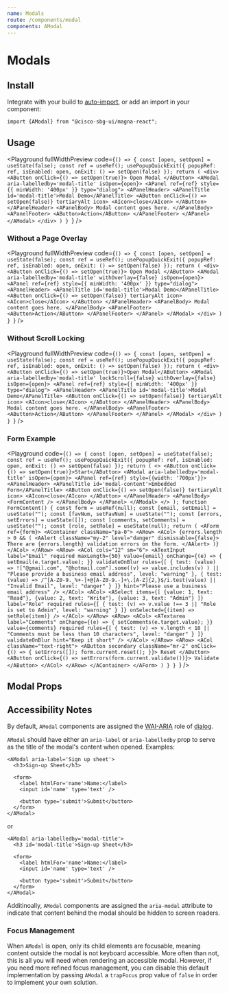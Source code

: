 ```yaml
---
name: Modals
route: /components/modal
components: AModal
---
```


# Modals

## Install

Integrate with your build to [auto-import](/#integrating), or add an import in your component:

```
import {AModal} from "@cisco-sbg-ui/magna-react";
```

## Usage

<Playground
  fullWidthPreview
  code={`() => {
    const [open, setOpen] = useState(false);
    const ref = useRef();
    usePopupQuickExit({
      popupRef: ref,
      isEnabled: open,
      onExit: () => setOpen(false)
    });
    return (
      <div>
        <AButton
            onClick={() => setOpen(true)}>
            Open Modal
        </AButton>
        <AModal
            aria-labelledby='modal-title'
            isOpen={open}>
            <APanel ref={ref} style={{ minWidth: '400px' }} type="dialog">
              <APanelHeader>
                <APanelTitle id='modal-title'>Modal Demo</APanelTitle>
                <AButton onClick={() => setOpen(false)} tertiaryAlt icon>
                  <AIcon>close</AIcon>
                </AButton>
              </APanelHeader>
              <APanelBody>
                Modal content goes here.
              </APanelBody>
              <APanelFooter>
                <AButton>Action</AButton>
              </APanelFooter>
            </APanel>
        </AModal>
      </div>
    )
  }
`}
/>

### Without a Page Overlay

<Playground
  fullWidthPreview
  code={`() => {
    const [open, setOpen] = useState(false);
    const ref = useRef();
    usePopupQuickExit({
      popupRef: ref,
      isEnabled: open,
      onExit: () => setOpen(false)
    });
    return (
      <div>
        <AButton
            onClick={() => setOpen(true)}>
            Open Modal
        </AButton>
        <AModal
            aria-labelledby='modal-title'
            withOverlay={false}
            isOpen={open}>
            <APanel ref={ref} style={{ minWidth: '400px' }} type="dialog">
              <APanelHeader>
                <APanelTitle id='modal-title'>Modal Demo</APanelTitle>
                <AButton onClick={() => setOpen(false)} tertiaryAlt icon>
                  <AIcon>close</AIcon>
                </AButton>
              </APanelHeader>
              <APanelBody>
                Modal content goes here.
              </APanelBody>
              <APanelFooter>
                <AButton>Action</AButton>
              </APanelFooter>
            </APanel>
        </AModal>
      </div>
    )
  }
`}
/>

### Without Scroll Locking

<Playground
  fullWidthPreview
  code={`() => {
    const [open, setOpen] = useState(false);
    const ref = useRef();
    usePopupQuickExit({
      popupRef: ref,
      isEnabled: open,
      onExit: () => setOpen(false)
    });
    return (
      <div>
        <AButton onClick={() => setOpen(true)}>Open Modal</AButton>
        <AModal
            aria-labelledby='modal-title'
            lockScroll={false}
            withOverlay={false}
            isOpen={open}>
          <APanel ref={ref} style={{ minWidth: '400px' }} type="dialog">
            <APanelHeader>
              <APanelTitle id='modal-title'>Modal Demo</APanelTitle>
              <AButton onClick={() => setOpen(false)} tertiaryAlt icon>
                <AIcon>close</AIcon>
              </AButton>
            </APanelHeader>
            <APanelBody>
              Modal content goes here.
            </APanelBody>
            <APanelFooter>
              <AButton>Action</AButton>
            </APanelFooter>
          </APanel>
        </AModal>
      </div>
    )
  }
`}
/>

### Form Example

<Playground
  code={`() => {
  const [open, setOpen] = useState(false);
  const ref = useRef();
  usePopupQuickExit({
    popupRef: ref,
    isEnabled: open,
    onExit: () => setOpen(false)
  });
  return (
    <>
      <AButton onClick={() => setOpen(true)}>Start</AButton>
      <AModal
          aria-labelledby='modal-title'
          isOpen={open}>
        <APanel ref={ref} style={{width: '700px'}}>
          <APanelHeader>
            <APanelTitle id='modal-content'>Embedded Form</APanelTitle>
            <AButton onClick={() => setOpen(false)} tertiaryAlt icon>
              <AIcon>close</AIcon>
            </AButton>
          </APanelHeader>
          <APanelBody>
            <FormContent />
          </APanelBody>
        </APanel>
      </AModal>
    </>
  );
  function FormContent() {
    const form = useRef(null);
    const [email, setEmail] = useState("");
    const [favNum, setFavNum] = useState("");
    const [errors, setErrors] = useState([]);
    const [comments, setComments] = useState("");
    const [role, setRole] = useState(null);
    return (
      <AForm ref={form}>
        <AContainer className="pa-0">
          <ARow>
            <ACol>
              {errors.length > 0 && (
                <AAlert className="my-2" level="danger" dismissable={false}>
                  There are {errors.length} validation errors on the form.
                </AAlert>
              )}
            </ACol>
          </ARow>
          <ARow>
            <ACol cols="12" sm="6">
              <ATextInput
                label="Email"
                required
                maxLength={50}
                value={email}
                onChange={(e) => {
                  setEmail(e.target.value);
                }}
                validateOnBlur
                rules={[
                  {
                    test: (value) =>
                      !["@gmail.com", "@hotmail.com"].some((v) =>
                        value.includes(v)
                      ) || "Please provide a business email address",
                    level: "warning"
                  },
                  {
                    test: (value) =>
                      /^[A-Z0-9._%+-]+@[A-Z0-9.-]+\.[A-Z]{2,}$/i.test(value) ||
                      "Invalid Email",
                    level: "danger"
                  }
                ]}
                hint="Please use a business email address"
              />
            </ACol>
            <ACol>
              <ASelect
                items={[
                  {value: 1, text: "Read"},
                  {value: 2, text: "Write"},
                  {value: 3, text: "Admin"}
                ]}
                label="Role"
                required
                rules={[
                  {
                    test: (v) => v.value !== 3 || "Role is set to Admin",
                    level: "warning"
                  }
                ]}
                onSelected={(item) => setRole(item)}
              />
            </ACol>
          </ARow>
          <ARow>
            <ACol>
              <ATextarea
                label="Comments"
                onChange={(e) => {
                  setComments(e.target.value);
                }}
                value={comments}
                required
                rules={[
                  {
                    test: (v) =>
                      v.length < 10 ||
                      "Comments must be less than 10 characters",
                    level: "danger"
                  }
                ]}
                validateOnBlur
                hint="Keep it short"
              />
            </ACol>
          </ARow>
          <ARow>
            <ACol className="text-right">
              <AButton
                secondary
                className="mr-2"
                onClick={() => {
                  setErrors([]);
                  form.current.reset();
                }}>
                Reset
              </AButton>
              <AButton onClick={() => setErrors(form.current.validate())}>
                Validate
              </AButton>
            </ACol>
          </ARow>
        </AContainer>
      </AForm>
    )
  }
}
`}
/>

## Modal Props

<Props of="AModal" />

## Accessibility Notes

By default, `AModal` components are assigned the [WAI-ARIA](https://www.w3.org/WAI/standards-guidelines/aria/) role of [dialog](https://w3c.github.io/aria/#dialog).

`AModal` should have either an `aria-label` or `aria-labelledby` prop to serve as the title of the modal's content when opened. Examples:

```
<AModal aria-label='Sign up sheet'>
  <h3>Sign-up Sheet</h3>

  <form>
    <label htmlFor='name'>Name:</label>
    <input id='name' type='text' />

    <button type='submit'>Submit</button>
  </form>
</AModal>
```

or

```
<AModal aria-labelledby='modal-title'>
  <h3 id='modal-title'>Sign-up Sheet</h3>

  <form>
    <label htmlFor='name'>Name:</label>
    <input id='name' type='text' />

    <button type='submit'>Submit</button>
  </form>
</AModal>
```

Additinoally, `AModal` components are assigned the `aria-modal` attribute to indicate that content behind the modal should be hidden to screen readers.

### Focus Management

When `AModal` is open, only its child elements are focusable, meaning content outside the modal is not keyboard accessible. More often than not, this is all you will need when rendering an accessible modal. However, if you need more refined focus management, you can disable this default implementation by passing `AModal` a `trapFocus` prop value of `false` in order to implement your own solution.

